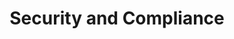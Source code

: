 ---
title: "Security and Compliance"
sidebarTitle: "Security"
description: "Common questions related to security, compliance, privacy policy and terms and conditions"
icon: "shield"
---